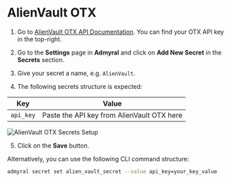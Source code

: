 # AlienVault OTX

1. Go to [AlienVault OTX API Documentation](https://otx.alienvault.com/api). You can find your OTX API key in the top-right.

2. Go to the **Settings** page in **Admyral** and click on **Add New Secret** in the **Secrets** section.

3. Give your secret a name, e.g. `AlienVault`.

4. The following secrets structure is expected:

| Key       | Value                                      |
| --------- | ------------------------------------------ |
| `api_key` | Paste the API key from AlienVault OTX here |

![AlienVault OTX Secrets Setup](/alien_vault_secrets.png)

5. Click on the **Save** button.

Alternatively, you can use the following CLI command structure:

```bash
admyral secret set alien_vault_secret --value api_key=your_key_value
```
